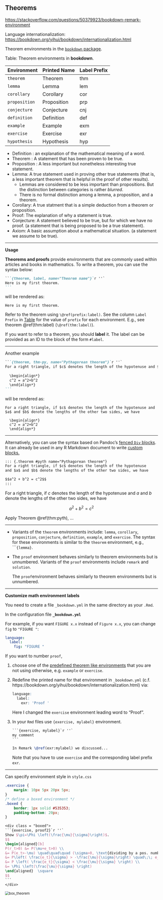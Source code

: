 ## Theorems

<https://stackoverflow.com/questions/50379923/bookdown-remark-environment>

Language internationalization: <https://bookdown.org/yihui/bookdown/internationalization.html>



Theorem environments in the [`bookdown` package](https://bookdown.org/yihui/bookdown/markdown-extensions-by-bookdown.html#tab:theorem-envs).

<a id="thm-env-names">Table: Theorem environments in **bookdown**.</a>

| Environment   | Printed Name | Label Prefix |
| :------------- | :------------ | :------------ |
| `theorem`     | Theorem      | thm          |
| `lemma`       | Lemma        | lem          |
| `corollary`   | Corollary    | cor          |
| `proposition` | Proposition  | prp          |
| `conjecture`  | Conjecture   | cnj          |
| `definition`  | Definition   | def          |
| `example`     | Example      | exm          |
| `exercise`    | Exercise     | exr          |
| `hypothesis`  | Hypothesis   | hyp          |

- Definition : an explanation of the mathematical meaning of a word.
- Theorem : A statement that has been proven to be true.
- Proposition : A less important but nonetheless interesting true statement.
- Lemma: A true statement used in proving other true statements (that is, a less important theorem that is helpful in the proof of other results). 
  - Lemmas are considered to be less important than propositions. But the distinction between categories is rather *blurred*. 
  - There is no formal distinction among a lemma, a proposition, and a theorem.
- Corollary: A true statment that is a simple deduction from a theorem or proposition.
- Proof: The explanation of why a statement is true.
- Conjecture: A statement believed to be true, but for which we have no proof. (a statement that is being proposed to be a true statement).
- Axiom: A basic assumption about a mathematical situation. (a statement we assume to be true).


--------------------------------------------------------------------------------

**Usage**

**Theorems and proofs** provide environments that are commonly used within articles and books in mathematics. To write a theorem, you can use the syntax below:

~~~markdown
```{theorem, label, name="Theorem name"}`r ''`
Here is my first theorem.
```
~~~

will be rendered as:

```theorem
Here is my first theorem.
```

Refer to the theorem using `\@ref(prefix:label)`. 
See the column `Label Prefix` in <a href="#thm-env-names">Table</a> for the value of `prefix` for each environment. 
E.g., see theorem \@ref(thm:label) (`\@ref(thm:label)`).

If you want to refer to a theorem, you should **label** it. The label can be provided as an ID to the block of the form `#label`.


--------------------------------------------------------------------------------

Another example

~~~markdown
```{theorem, thm-py, name="Pythagorean theorem"}`r ''`
For a right triangle, if $c$ denotes the length of the hypotenuse and $a$ and $b$ denote the lengths of the other two sides, we have
  
  \begin{align*}
  c^2 = a^2+b^2
  \end{align*}
```
~~~

will be rendered as:

```theorem
For a right triangle, if $c$ denotes the length of the hypotenuse and $a$ and $b$ denote the lengths of the other two sides, we have
  
  \begin{align*}
  c^2 = a^2+b^2
  \end{align*}
```

--------------------------------------------------------------------------------

Alternatively, you can use the syntax based on Pandoc’s [fenced `Div` blocks](https://pandoc.org/MANUAL.html#divs-and-spans). It can already be used in any R Markdown document to write [custom blocks.](https://bookdown.org/yihui/rmarkdown-cookbook/custom-blocks.html)

```markdown
::: {.theorem #pyth name="Pythagorean theorem"}
For a right triangle, if $c$ denotes the length of the hypotenuse
and $a$ and $b$ denote the lengths of the other two sides, we have

$$a^2 + b^2 = c^2$$
:::
```


::: {.theorem #pyth name="Pythagorean theorem"}
For a right triangle, if $c$ denotes the length of the hypotenuse
and $a$ and $b$ denote the lengths of the other two sides, we have

$$a^2 + b^2 = c^2$$
:::

Apply Theorem \@ref(thm:pyth), ...

--------------------------------------------------------------------------------

- Variants of the `theorem` environments include: `lemma`, `corollary`, `proposition`, `conjecture`, `definition`, `example`, and `exercise`. The syntax for these environments is similar to the `theorem` environment, e.g., ````{lemma}`.

- The `proof` environment behaves similarly to theorem environments but is unnumbered. Variants of the `proof` environments include `remark` and `solution`. 

  The `proof`environment behaves similarly to theorem environments but is unnumbered.

--------------------------------------------------------------------------------

**Customize math environment labels**

You need to create a file `_bookdown.yml` in the same directory as your `.Rmd`. 

In the configuration file **`_bookdown.yml`**

For example, if you want `FIGURE x.x` instead of `Figure x.x`, you can change `fig` to `"FIGURE "`:

```yaml
language:
  label:
    fig: "FIGURE "
```

If you want to number `proof`, 

1. choose one of the [predefined theorem like environments](https://bookdown.org/yihui/bookdown/markdown-extensions-by-bookdown.html#theorems) that you are not using otherwise, e.g. `example` or `exercise`.

2. Redefine the printed name for that environment in `_bookdown.yml` (c.f. https://bookdown.org/yihui/bookdown/internationalization.html) via:

   ```r
   language:
     label:
       exr: 'Proof '
   ```

   Here I changed the `exercise` environment leading word to "Proof ".

3. In your `Rmd` files use `{exercise, mylabel}` environment. 

   ~~~latex
   ```{exercise, mylabel}`r ''`
   my comment
   ```
   
   In Remark \@ref(exr:mylabel) we discussed...
   ~~~

   Note that you have to use `exercise` and the corresponding label prefix `exr`.

--------------------------------------------------------------------------------

Can specify environment style in `style.css`

```css
.exercise {
    margin: 10px 5px 20px 5px; 
}
/* define a boxed environment */
.boxed {
    border: 1px solid #535353;
    padding-bottom: 20px;
}
```



````latex
<div class = "boxed">
```{exercise, proof2}`r ''`
Show $\pi=\Phi \left(\frac{\mu}{\sigma}\right)$.
$$
\begin{aligned}[b]
P(r_t>0) &= P(\mu+e_t>0) \\
&= P(e_t>-\mu) \quad\quad\quad (\sigma>0, \text{dividing by a pos. number, inequality unchanged}) \\
&= P\left( \frac{e_t}{\sigma} > -\frac{\mu}{\sigma}\right) \quad\;\; e_t\sim N(0, \sigma^2), \text{ then } \frac{e_t}{\sigma}\sim N(0,1) \\
&= P \left( \frac{e_t}{\sigma} < \frac{\mu}{\sigma} \right) \\
&= \Phi \left(\frac{\mu}{\sigma} \right) 
\end{aligned}  \square
$$
```
</div>
````

<img src="https://drive.google.com/thumbnail?id=1bqVq_6WTId8Svf7hihPoqJ-ouZTSOIWL&sz=w1000" alt="box_theorem" style="display: block; margin-right: auto; margin-left: auto; zoom:80%;" />
